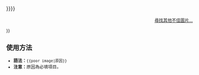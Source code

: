 {{ambox
|type=style
|image = [[File:Gnome-preferences-desktop-wallpaper.svg|42px]]
|issue =此圖像<span style="border-bottom: 2px red solid;">'''-{zh-cn:质量;zh-tw:品質}-不足'''</span>，需要改善或以更佳的圖像替代。
|fix = 
*<span style="font-size:95%;">原因：{{{原因|{{{reason|{{{1|<span style="font-size:130%;">{{red|'''未填寫原因，請補上！'''}}</span>}}}}}}}}}</span>
<div style="text-align: right;"><small>[[Special:链入页面/Template:Poor image|尋找其他不佳圖片…]]</div>}}<noinclude>
==使用方法==
*'''語法：'''<code><nowiki>{{poor image|原因}}</nowiki></code>
*'''注意：'''原因為必填項目。
</noinclude>